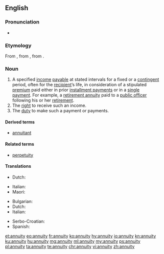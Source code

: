 ==English==

{{wikipedia}}

===Pronunciation===
* {{IPA|/əˈn(j)uɪti/}}

===Etymology===
From {{etyl|fr|en}} {{term|annuité|lang=fr}}, from {{etyl|ML.|en}} {{term|annuitās|lang=la}}, from {{etyl|la|en}} {{term|annuus||annual|lang=la}}.

===Noun===
{{en-noun|annuities}}

# A specified [[income]] [[payable]] at stated intervals for a fixed or a [[contingent]] period, often for the [[recipient]]’s life, in consideration of a stipulated [[premium]] paid either in prior [[installment payment|installment payments]] or in a [[single payment]]. For example, a [[retirement annuity]] paid to a [[public officer]] following his or her [[retirement]].
# The [[right]] to receive such an income.
# The [[duty]] to make such a payment or payments.

====Derived terms====
* [[annuitant]]

====Related terms====
* [[perpetuity]]

====Translations====
{{trans-top|income payable at stated intervals}}
* Dutch: {{t|nl|lijfrente|f}}
{{trans-mid}}
* Italian: {{t+|it|vitalizio|m}}
* Maori: {{t|mi|moni-ā-tau}}
{{trans-bottom}}

{{trans-top|right to periodic payment}}
* Bulgarian: {{t|bg|годишна рента}}
* Dutch: {{t|nl|lijfrente|f}}
* Italian: {{t+|it|annualità}}
{{trans-mid}}
* Serbo-Croatian: {{t|sh|anuitet|m}}
* Spanish: {{t+|es|anualidad|f}}
{{trans-bottom}}

{{trans-top|duty to make such payments}}
{{trans-mid}}
{{trans-bottom}}

[[et:annuity]]
[[eo:annuity]]
[[fr:annuity]]
[[ko:annuity]]
[[hy:annuity]]
[[io:annuity]]
[[kn:annuity]]
[[ku:annuity]]
[[hu:annuity]]
[[mg:annuity]]
[[ml:annuity]]
[[my:annuity]]
[[ps:annuity]]
[[pl:annuity]]
[[ta:annuity]]
[[te:annuity]]
[[chr:annuity]]
[[vi:annuity]]
[[zh:annuity]]